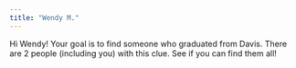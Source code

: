 ```yaml
---
title: "Wendy M."
---
```


Hi Wendy! Your goal is to find someone who graduated from Davis. There are 2 people (including you) with this clue. See if you can find them all!
